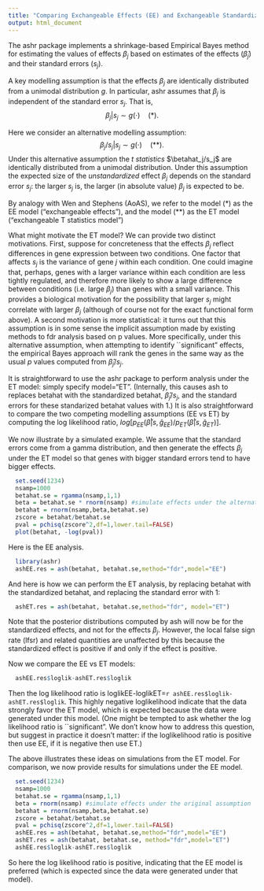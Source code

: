 ```yaml
---
title: "Comparing Exchangeable Effects (EE) and Exchangeable Standardized Effects (ET) models"
output: html_document
---
```


The ashr package implements a shrinkage-based Empirical Bayes
method for estimating the values of effects $\beta_j$ based
on estimates of the effects ($\hat\beta_j$) and their standard errors ($s_j$).

A key modelling assumption is that the effects $\beta_j$ are identically distributed
from a unimodal distribution $g$. 
In particular, ashr assumes that $\beta_j$ is independent of the standard error $s_j$.
That is,
$$\beta_j | s_j \sim g(\cdot)     \quad (*).$$

Here we consider an alternative modelling assumption:
$$\beta_j/s_j | s_j \sim g(\cdot)   \quad (**).$$
Under this alternative assumption
the *t statistics* $\betahat_j/s_j$ are identically distributed from a unimodal
distribution. Under this assumption the expected size of the *unstandardized* effect $\beta_j$ depends on the standard error $s_j$: the larger $s_j$ is, the larger (in absolute value) $\beta_j$ is expected to be. 

By analogy with Wen and Stephens (AoAS), we refer to the model (*) as the EE model ("exchangeable effects"), and the model (**)
as the ET model ("exchangeable T statistics model")

What might motivate the ET model? 
We can provide two distinct motivations. First, suppose for concreteness that the effects
$\beta_j$ reflect differences in gene expression between two conditions. One factor that affects
$s_j$ is the variance of gene $j$ within each condition. One could imagine that, perhaps, genes with a larger variance within each condition are less tightly regulated, and therefore more likely to show a large difference between conditions (i.e. large $\beta_j$) than genes with a small variance. This provides
a biological motivation for the possibility that larger $s_j$ might 
correlate with larger $\beta_j$ (although of course not for the exact functional form above).
A second motivation is more statistical: it turns out that this assumption is in some sense
the implicit assumption made by existing methods to fdr analysis based on p values. 
More specifically, under this alternative assumption, when 
attempting to identify ``significant" effects, the empirical Bayes approach will rank the genes 
in the same way as the usual $p$ values computed from $\hat\beta_j/s_j$.

It is straightforward to use the ashr package to perform analysis under the ET model:
simply specify model="ET". (Internally, this causes ash to 
replaces betahat with the standardized betahat, $\hat\beta_j/s_j$, and the standard errors
for these standarized betahat values with 1.) It is also straightforward to compare
the two competing modelling assumptions (EE vs ET) by computing the log likelihood ratio, $log[p_{EE}(\hat\beta | s, \hat g_{EE})/p_{ET}(\hat\beta | s, \hat g_{ET})]$.

We now illustrate by a simulated example. We assume that the standard errors come
from a gamma distribution, and then generate the effects $\beta_j$ under the ET model so that genes with bigger standard errors tend to have bigger effects.
```r
  set.seed(1234)
  nsamp=1000
  betahat.se = rgamma(nsamp,1,1)
  beta = betahat.se * rnorm(nsamp) #simulate effects under the alternative assumption 
  betahat = rnorm(nsamp,beta,betahat.se)
  zscore = betahat/betahat.se
  pval = pchisq(zscore^2,df=1,lower.tail=FALSE)
  plot(betahat, -log(pval))
```

Here is the EE analysis.
```r
  library(ashr)
  ashEE.res = ash(betahat, betahat.se,method="fdr",model="EE")
```

And here is how we can perform the ET analysis,
by replacing betahat with the standardized betahat, and replacing the standard error with 1:
```r
  ashET.res = ash(betahat, betahat.se,method="fdr", model="ET")
```
Note that the posterior distributions computed by ash will now be for the standardized
effects, and not for the effects $\beta_j$. However, the local false sign rate (lfsr) and
related quantities are unaffected by this because the standardized effect is positive if and only if the effect is positive.

Now we compare the EE vs ET models:
```r
  ashEE.res$loglik-ashET.res$loglik
```

Then the log likelihood ratio is loglikEE-loglikET=`r ashEE.res$loglik-ashET.res$loglik`. This highly negative
loglikelihood indicate that the data strongly favor 
the ET model, which is expected because the data were generated under this model.
(One might be tempted to ask whether the log likelihood ratio is ``significant". We don't 
know how to address this question, but suggest in practice it doesn't matter: if the loglikelihood ratio is positive then use EE, if it is negative then use ET.)

The above illustrates these ideas on simulations from the ET model. For comparison,
we now provide results for simulations under the EE model.
```r
  set.seed(1234)
  nsamp=1000
  betahat.se = rgamma(nsamp,1,1)
  beta = rnorm(nsamp) #simulate effects under the original assumption 
  betahat = rnorm(nsamp,beta,betahat.se)
  zscore = betahat/betahat.se
  pval = pchisq(zscore^2,df=1,lower.tail=FALSE)
  ashEE.res = ash(betahat, betahat.se,method="fdr",model="EE")
  ashET.res = ash(betahat, betahat.se, method="fdr",model="ET")
  ashEE.res$loglik-ashET.res$loglik
```
So here the log likelihood ratio is positive, indicating that the EE model is preferred
(which is expected since the data were generated under that model).


